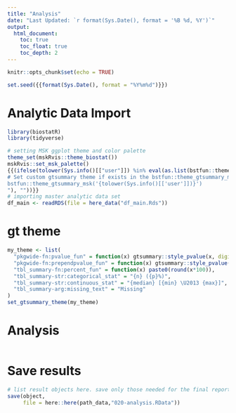 ```yaml
---
title: "Analysis"
date: "Last Updated: `r format(Sys.Date(), format = '%B %d, %Y')`"
output:
  html_document:
    toc: true
    toc_float: true
    toc_depth: 2
---
```


```r
knitr::opts_chunk$set(echo = TRUE)

set.seed({{format(Sys.Date(), format = "%Y%m%d")}})
```

# Analytic Data Import

```r
library(biostatR)
library(tidyverse)

# setting MSK ggplot theme and color palette
theme_set(mskRvis::theme_biostat())
mskRvis::set_msk_palette()
{{(ifelse(tolower(Sys.info()[["user"]]) %in% eval(as.list(bstfun::theme_gtsummary_msk)$name), glue::glue("
# Set custom gtsummary theme if exists in the bstfun::theme_gtsummary_msk
bstfun::theme_gtsummary_msk('{tolower(Sys.info()[['user']])}')
"), ""))}}
# importing master analytic data set
df_main <- readRDS(file = here_data("df_main.Rds"))
```

# gt theme
```r
my_theme <- list(
  "pkgwide-fn:pvalue_fun" = function(x) gtsummary::style_pvalue(x, digits = 2),
  "pkgwide-fn:prependpvalue_fun" = function(x) gtsummary::style_pvalue(x, digits = 2, prepend_p = TRUE),
  "tbl_summary-fn:percent_fun" = function(x) paste0(round(x*100)),
  "tbl_summary-str:categorical_stat" = "{n} ({p}%)",
  "tbl_summary-str:continuous_stat" = "{median} [{min} \U2013 {max}]",
  "tbl_summary-arg:missing_text" = "Missing"
)
set_gtsummary_theme(my_theme)
```

# Analysis

```r

```

# Save results
```r
# list result objects here. save only those needed for the final report
save(object,
     file = here::here(path_data,"020-analysis.RData"))
```

